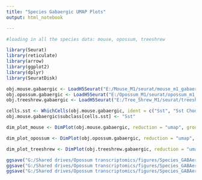 ```yaml
---
title: "Species Gabaergic UMAP Plots"
output: html_notebook

---
```


```r
#loading in all the species data: mouse, opossum, treeshrew

library(Seurat)
library(reticulate)
library(arrow)
library(ggplot2)
library(dplyr)
library(SeuratDisk)

obj.mouse.gabaergic <- LoadH5Seurat("E:/Mouse_M1/seurat/mouse_m1_gabaergic.h5Seurat")
obj.opossum.gabaergic <- LoadH5Seurat("E:/Opossum_M1/seurat/opossum_m1_gabaergic.h5Seurat")
obj.treeshrew.gabaergic <- LoadH5Seurat("E:/Tree_Shrew_M1/seurat/treeshrew_m1_gabaergic_sct.h5seurat")

```

```r

cells.sst <- WhichCells(obj.mouse.gabaergic, ident = c("Sst", "Sst Chodl"))
obj.mouse.gabaergic$subclass[cells.sst] <- "Sst"

dim_plot_mouse <- DimPlot(obj.mouse.gabaergic, reduction = "umap", group.by = "subclass", order = rev(c("Pvalb", "Sst", "Vip", "Lamp5", "Meis2", "Sncg")), cols = c("#468fba", "#ba1851",  "#a85d96", "#a2bc8c", "#878a88", "#f6cb7c"), label = TRUE, label.size = 5, raster = FALSE) + NoLegend()  + xlim(-15, 15) + ylim(-15, 15) + coord_equal()

dim_plot_opossum <- DimPlot(obj.opossum.gabaergic, reduction = "umap", group.by = "subclass", order = rev(c("Pvalb", "Sst", "Vip", "Lamp5")), cols = c("#468fba", "#ba1851",  "#a85d96", "#a2bc8c"), label = TRUE, label.size = 5, raster = FALSE) + NoLegend()  + xlim(-13, 17) + ylim(-13, 17) + coord_equal()

dim_plot_treeshrew <- DimPlot(obj.treeshrew.gabaergic, reduction = "umap", group.by = "subclass", order = rev(c("Pvalb", "Sst", "Vip", "Lamp5", "Sncg")), cols = c("#468fba", "#ba1851",  "#a85d96", "#a2bc8c", "#f6cb7c"),label = TRUE, label.size = 5, raster = FALSE) + NoLegend()  + xlim(-17, 13) + ylim(-17, 13) + coord_equal()

ggsave("G:/Shared drives/Opossum transcriptomics/figures/Species_GABAergic_UMAP_Plots/Mouse_UMAP_GABAergic_subclass.png", dim_plot_mouse, width=7, height=4, dpi=500)
ggsave("G:/Shared drives/Opossum transcriptomics/figures/Species_GABAergic_UMAP_Plots/Opossum_UMAP_GABAergic_subclass.png", dim_plot_opossum, width=7, height=4, dpi=500)
ggsave("G:/Shared drives/Opossum transcriptomics/figures/Species_GABAergic_UMAP_Plots/Treeshrew_UMAP_GABAergic_subclass.png", dim_plot_treeshrew, width=7, height=4, dpi=500)

```
